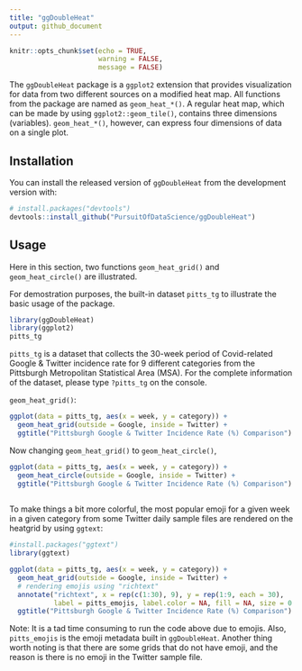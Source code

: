 ```yaml
---
title: "ggDoubleHeat"
output: github_document
---
```


```r
knitr::opts_chunk$set(echo = TRUE,
                      warning = FALSE,
                      message = FALSE)
```

The `ggDoubleHeat` package is a `ggplot2` extension that provides visualization for data from two different sources on a modified heat map. All functions from the package are named as `geom_heat_*()`. A regular heat map, which can be made by using `ggplot2::geom_tile()`, contains three dimensions (variables). `geom_heat_*()`, however, can express four dimensions of data on a single plot. 


## Installation

You can install the released version of `ggDoubleHeat` from the development version with:

``` r
# install.packages("devtools")
devtools::install_github("PursuitOfDataScience/ggDoubleHeat")
```

## Usage

Here in this section, two functions `geom_heat_grid()` and `geom_heat_circle()` are illustrated.

For demostration purposes, the built-in dataset `pitts_tg` to illustrate the basic usage of the package.

```r
library(ggDoubleHeat)
library(ggplot2)
pitts_tg
```

`pitts_tg` is a dataset that collects the 30-week period of Covid-related Google & Twitter incidence rate for 9 different categories from the Pittsburgh Metropolitan Statistical Area (MSA). For the complete information of the dataset, please type `?pitts_tg` on the console. 

`geom_heat_grid()`:

```r
ggplot(data = pitts_tg, aes(x = week, y = category)) +
  geom_heat_grid(outside = Google, inside = Twitter) +
  ggtitle("Pittsburgh Google & Twitter Incidence Rate (%) Comparison")
```

Now changing `geom_heat_grid()` to `geom_heat_circle()`,

```r
ggplot(data = pitts_tg, aes(x = week, y = category)) +
  geom_heat_circle(outside = Google, inside = Twitter) +
  ggtitle("Pittsburgh Google & Twitter Incidence Rate (%) Comparison")
  
```

To make things a bit more colorful, the most popular emoji for a given week in a given category from some Twitter daily sample files are rendered on the heatgrid by using `ggtext`:


```r
#install.packages("ggtext")
library(ggtext)

ggplot(data = pitts_tg, aes(x = week, y = category)) +
  geom_heat_grid(outside = Google, inside = Twitter) +
  # rendering emojis using "richtext"
  annotate("richtext", x = rep(c(1:30), 9), y = rep(1:9, each = 30), 
           label = pitts_emojis, label.color = NA, fill = NA, size = 0.3) +
  ggtitle("Pittsburgh Google & Twitter Incidence Rate (%) Comparison")
```

Note: It is a tad time consuming to run the code above due to emojis. Also, `pitts_emojis` is the emoji metadata built in `ggDoubleHeat`. Another thing worth noting is that there are some grids that do not have emoji, and the reason is there is no emoji in the Twitter sample file.


